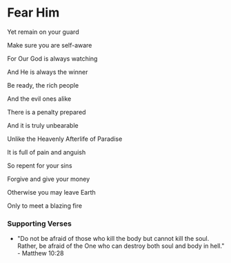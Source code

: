 # Fear Him

Yet remain on your guard

Make sure you are self-aware

For Our God is always watching

And He is always the winner

Be ready, the rich people

And the evil ones alike

There is a penalty prepared

And it is truly unbearable

Unlike the Heavenly Afterlife of Paradise

It is full of pain and anguish

So repent for your sins

Forgive and give your money

Otherwise you may leave Earth

Only to meet a blazing fire

### Supporting Verses

- "Do not be afraid of those who kill the body but cannot kill the soul. Rather, be afraid of the One who can destroy both soul and body in hell." - Matthew 10:28
